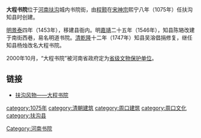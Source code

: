 {{文物保护单位
| 级别 = 省级
| 省区市 = 河南省
| 名称 = 大程书院（含文庙）
| 图片 = 
| 编号 = 3-95
| 分类 = 古建筑
| 时代 = [[清|清]]
| 所在 = [[河南省|河南省]][[扶沟县|扶沟县]]
| 登录 = 2000年
}}
'''大程书院'''位于[[河南|河南]][[扶沟|扶沟]]城内书院街，由[[程颢|程颢]]在[[宋神宗|宋神宗]]熙宁八年（1075年）任扶沟知县时创建。

[[明|明]][[景泰|景泰]]四年（1453年），移建县衙内。明[[嘉靖|嘉靖]]二十五年（1546年），知县陈辂改建于南街西巷，易名明道书院。[[清|清]][[乾隆|乾隆]]十二年（1747年）知县吴溶倡捐修复，继任知县杨烛改名大程书院。
 
2000年10月，“大程书院”被河南省政府定为[[河南省文物保护单位|省级文物保护单位]]。
 
==链接==
*[https://web.archive.org/web/20060428014507/http://www.fugou.gov.cn/dcsy.htm 扶沟风物——大程书院]

[[category:1075年|category:1075年]]
[[category:清朝建筑|category:清朝建筑]]
[[category:周口建筑|category:周口建筑]]
[[category:周口文化|category:周口文化]]
[[category:扶沟县|category:扶沟县]]
[[Category:河南书院|Category:河南书院]]